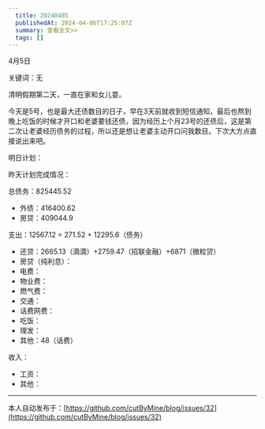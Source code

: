 ```yaml
---
  title: 20240405
  publishedAt: 2024-04-06T17:25:07Z
  summary: 查看全文>>
  tags: []
---
```


4月5日

关键词：无

清明假期第二天，一直在家和女儿耍。

今天是5号，也是最大还债数目的日子，早在3天前就收到短信通知，最后也熬到晚上吃饭的时候才开口和老婆要钱还债，因为经历上个月23号的还债后，这是第二次让老婆经历债务的过程，所以还是想让老婆主动开口问我数目。下次大方点直接说出来吧。

明日计划：

昨天计划完成情况：

总债务：825445.52
- 外债：416400.62
- 房贷：409044.9

支出：12567.12 = 271.52 + 12295.6（债务）
- 还贷：2665.13（滴滴）+2759.47（招联金融）+6871（微粒贷）
- 房贷（纯利息）：
- 电费：
- 物业费：
- 燃气费：
- 交通：
- 话费网费：
- 吃饭：
- 理发：
- 其他：48（话费）

收入：
- 工资：
- 其他：


---
本人自动发布于：[https://github.com/cutByMine/blog/issues/32](https://github.com/cutByMine/blog/issues/32)
